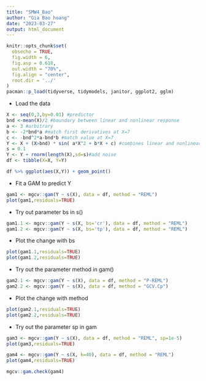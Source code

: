 ```yaml
---
title: "SMW4_Bao"
author: "Gia Bao hoang"
date: "2023-03-27"
output: html_document
---
```


```r
knitr::opts_chunk$set(
  obsecho = TRUE, 
  fig.width = 6, 
  fig.asp = 0.618, 
  out.width = "70%",
  fig.align = "center", 
  root.dir = '../'
)
pacman::p_load(tidyverse, tidymodels, janitor, ggplot2, gglm)
```

- Load the data
```r
X <- seq(0,3,by=0.01) #predictor
bnd <-mean(X)/2 #boundary between linear and nonlinear response
a <- 3 #arbitrary
b <- -2*bnd*a #match first derivatives at X=7
c <- -bnd^2*a-bnd*b #match value at X=7
Y <- X + (X>bnd) * sin( a*X^2 + b*X + c) #combines linear and nonlinear response
s = 0.1
Y <- Y + rnorm(length(X),sd=s)#add noise
df <- tibble(X=X, Y=Y)

df %>% ggplot(aes(X,Y)) + geom_point()
```

- Fit a GAM to predict Y
```r
gam1 <- mgcv::gam(Y ~ s(X), data = df, method = "REML")
plot(gam1,residuals=TRUE)
```
- Try out parameter bs in s()
```r
gam1.1 <- mgcv::gam(Y ~ s(X, bs='cr'), data = df, method = "REML")
gam1.2 <- mgcv::gam(Y ~ s(X, bs='tp'), data = df, method = "REML")
```

- Plot the change with bs
```r
plot(gam1.1,residuals=TRUE)
plot(gam1.2,residuals=TRUE)
```

- Try out the parameter method in gam()
```r
gam2.1 <- mgcv::gam(Y ~ s(X), data = df, method = "P-REML")
gam2.2 <- mgcv::gam(Y ~ s(X), data = df, method = "GCV.Cp")
```

- Plot the change with method
```r
plot(gam2.1,residuals=TRUE)
plot(gam2.2,residuals=TRUE)
```

- Try out the parameter sp in gam
```r
gam3 <- mgcv::gam(Y ~ s(X), data = df, method = "REML", sp=1e-5)
plot(gam3,residuals=TRUE)
```


```r
gam4 <- mgcv::gam(Y ~ s(X, k=40), data = df, method = "REML")
plot(gam4,residuals=TRUE)
```

```r
mgcv::gam.check(gam4)
```

